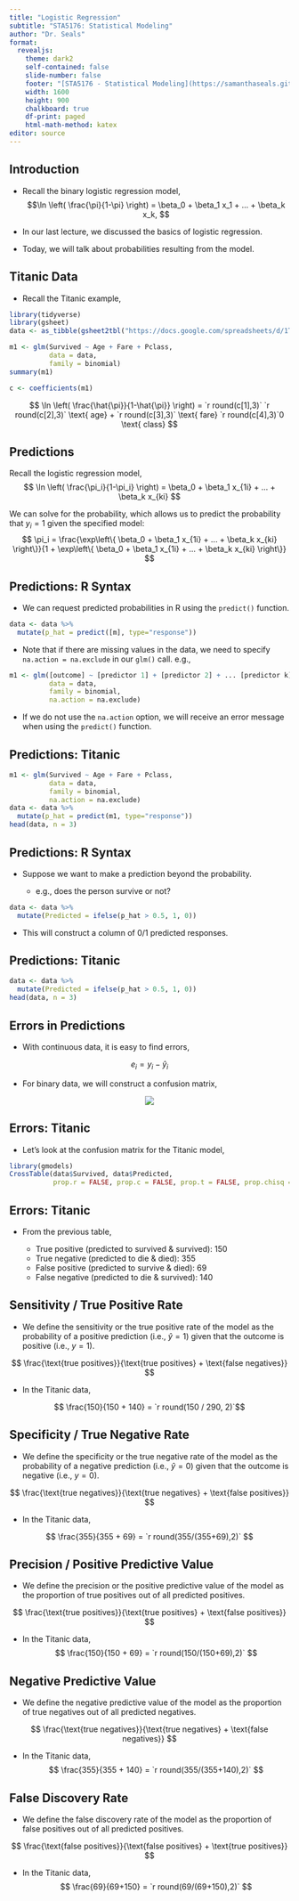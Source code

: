 ```yaml
---
title: "Logistic Regression"
subtitle: "STA5176: Statistical Modeling"
author: "Dr. Seals"
format: 
  revealjs:
    theme: dark2
    self-contained: false
    slide-number: false
    footer: "[STA5176 - Statistical Modeling](https://samanthaseals.github.io/STA5176)"
    width: 1600
    height: 900
    chalkboard: true
    df-print: paged
    html-math-method: katex
editor: source
---
```


## Introduction

- Recall the binary logistic regression model,
$$\ln \left( \frac{\pi}{1-\pi} \right) = \beta_0 + \beta_1 x_1 + ... + \beta_k x_k, $$

- In our last lecture, we discussed the basics of logistic regression.

- Today, we will talk about probabilities resulting from the model.

## Titanic Data

- Recall the Titanic example,

```r
library(tidyverse)
library(gsheet)
data <- as_tibble(gsheet2tbl("https://docs.google.com/spreadsheets/d/1TrJ6jZ3hP6gQk6FvqbMrFUysEUEqle7XfuLnAkZsHYI/edit"))
```

```r
m1 <- glm(Survived ~ Age + Fare + Pclass, 
          data = data, 
          family = binomial)
summary(m1)
```

```r
c <- coefficients(m1)
```

$$
\ln \left( \frac{\hat{\pi}}{1-\hat{\pi}} \right) = `r round(c[1],3)` `r round(c[2],3)` \text{ age} + `r round(c[3],3)` \text{ fare} `r round(c[4],3)`0 \text{ class}
$$


## Predictions

Recall the logistic regression model,
$$ 
\ln \left( \frac{\pi_i}{1-\pi_i} \right) = \beta_0 + \beta_1 x_{1i} + ... + \beta_k x_{ki} 
$$

We can solve for the probability, which allows us to predict the probability that $y_i=1$ given the specified model:
$$
\pi_i = \frac{\exp\left\{ \beta_0 + \beta_1 x_{1i} + ... + \beta_k x_{ki} \right\}}{1 + \exp\left\{ \beta_0 + \beta_1 x_{1i} + ... + \beta_k x_{ki} \right\}} 
$$

## Predictions: R Syntax

- We can request predicted probabilities in R using the `predict()` function.

```r
data <- data %>%
  mutate(p_hat = predict([m], type="response"))
```

- Note that if there are missing values in the data, we need to specify `na.action = na.exclude` in our `glm()` call. e.g.,

```r
m1 <- glm([outcome] ~ [predictor 1] + [predictor 2] + ... [predictor k], 
          data = data, 
          family = binomial,
          na.action = na.exclude)
```

- If we do not use the `na.action` option, we will receive an error message when using the `predict()` function.

## Predictions: Titanic

```r
m1 <- glm(Survived ~ Age + Fare + Pclass, 
          data = data, 
          family = binomial,
          na.action = na.exclude)
data <- data %>%
  mutate(p_hat = predict(m1, type="response"))
head(data, n = 3)
```

## Predictions: R Syntax

- Suppose we want to make a prediction beyond the probability.

    - e.g., does the person survive or not?
    
```r
data <- data %>%
  mutate(Predicted = ifelse(p_hat > 0.5, 1, 0))
```

- This will construct a column of 0/1 predicted responses.

## Predictions: Titanic

```r
data <- data %>% 
  mutate(Predicted = ifelse(p_hat > 0.5, 1, 0))
head(data, n = 3)
```

## Errors in Predictions

- With continuous data, it is easy to find errors, 

$$ e_i = y_i - \hat{y}_i$$

- For binary data, we will construct a confusion matrix,

<center>[<img src="images/L18a.png">](https://en.wikipedia.org/wiki/Confusion_matrix)</center>

## Errors: Titanic

- Let's look at the confusion matrix for the Titanic model,

```r
library(gmodels)
CrossTable(data$Survived, data$Predicted,
           prop.r = FALSE, prop.c = FALSE, prop.t = FALSE, prop.chisq = FALSE)
```


## Errors: Titanic

- From the previous table,

    - True positive (predicted to survived & survived): 150
    - True negative (predicted to die & died): 355
    - False positive (predicted to survive & died): 69
    - False negative (predicted to die & survived): 140
    
## Sensitivity / True Positive Rate

- We define the sensitivity or the true positive rate of the model as the probability of a positive prediction (i.e., $\hat{y} = 1$) given that the outcome is positive (i.e., $y = 1$).

$$ \frac{\text{true positives}}{\text{true positives} + \text{false negatives}} $$

- In the Titanic data,

$$ \frac{150}{150 + 140} = `r round(150 / 290, 2)`$$

    

## Specificity / True Negative Rate

- We define the specificity or the true negative rate of the model as the probability of a negative prediction (i.e., $\hat{y} = 0$) given that the outcome is negative (i.e., $y = 0$).

$$ \frac{\text{true negatives}}{\text{true negatives} + \text{false positives}} $$

- In the Titanic data,

$$ \frac{355}{355 + 69} = `r round(355/(355+69),2)` $$



## Precision / Positive Predictive Value

- We define the precision or the positive predictive value of the model as the proportion of true positives out of all predicted positives.

$$ \frac{\text{true positives}}{\text{true positives} + \text{false positives}} $$

- In the Titanic data,
$$ \frac{150}{150 + 69} = `r round(150/(150+69),2)` $$




## Negative Predictive Value

- We define the negative predictive value of the model as the proportion of true negatives out of all predicted negatives.

$$ \frac{\text{true negatives}}{\text{true negatives} + \text{false negatives}} $$

- In the Titanic data,
$$ \frac{355}{355 + 140} = `r round(355/(355+140),2)` $$



## False Discovery Rate

- We define the false discovery rate of the model as the proportion of false positives out of all predicted positives.

$$ \frac{\text{false positives}}{\text{false positives} + \text{true positives}} $$

- In the Titanic data,
$$ \frac{69}{69+150} = `r round(69/(69+150),2)` $$











